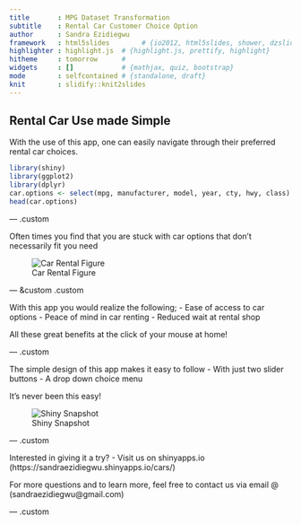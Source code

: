 ```yaml
---
title       : MPG Dataset Transformation
subtitle    : Rental Car Customer Choice Option
author      : Sandra Ezidiegwu
framework   : html5slides        # {io2012, html5slides, shower, dzslides, ...}
highlighter : highlight.js  # {highlight.js, prettify, highlight}
hitheme     : tomorrow      # 
widgets     : []            # {mathjax, quiz, bootstrap}
mode        : selfcontained # {standalone, draft}
knit        : slidify::knit2slides
---
```


## Rental Car Use made Simple
With the use of this app, one can easily navigate through their preferred rental car choices. 
```r
library(shiny)
library(ggplot2)
library(dplyr)
car.options <- select(mpg, manufacturer, model, year, cty, hwy, class)
head(car.options) 
```

--- .custom

Often times you find that you are stuck with car options that don't necessarily fit you need

![Car Rental Figure](http://cdn.moneycrashers.com/wp-content/uploads/2014/07/zipcar-cars.png)


--- &custom .custom

With this app you would realize the following;
- Ease of access to car options
- Peace of mind in car renting
- Reduced wait at rental shop

All these great benefits at the click of your mouse at home!

--- .custom

The simple design of this app makes it easy to follow
- With just two slider buttons 
- A drop down choice menu 

It's never been this easy!

![Shiny Snapshot](/Users/sandraezidiegwu/Desktop/shinyapp.png)


--- .custom

Interested in giving it a try?
- Visit us on shinyapps.io (https://sandraezidiegwu.shinyapps.io/cars/)

For more questions and to learn more, feel free to contact us via email @ (sandraezidiegwu@gmail.com)

--- .custom